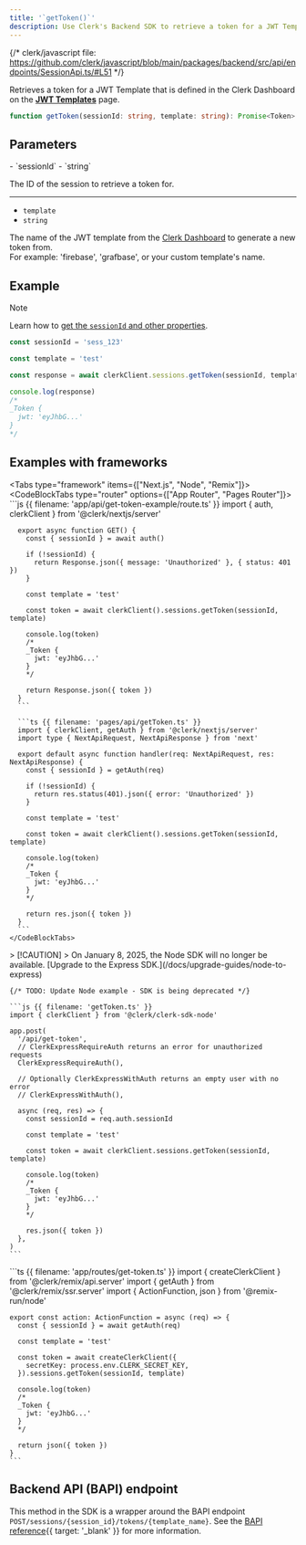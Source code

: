 ```yaml
---
title: '`getToken()`'
description: Use Clerk's Backend SDK to retrieve a token for a JWT Template that is defined in the Clerk Dashboard.
---
```


{/* clerk/javascript file: https://github.com/clerk/javascript/blob/main/packages/backend/src/api/endpoints/SessionApi.ts/#L51 */}

Retrieves a token for a JWT Template that is defined in the Clerk Dashboard on the **[JWT Templates](https://dashboard.clerk.com/last-active?path=jwt-templates)** page.

```ts
function getToken(sessionId: string, template: string): Promise<Token>
```

## Parameters

<Properties>
  - `sessionId`
  - `string`

  The ID of the session to retrieve a token for.

  ---

  - `template`
  - `string`

  The name of the JWT template from the [Clerk Dashboard](https://dashboard.clerk.com/last-active?path=jwt-templates) to generate a new token from.<br />For example: 'firebase', 'grafbase', or your custom template's name.
</Properties>

## Example

> [!NOTE]
> Learn how to [get the `sessionId` and other properties](/docs/references/backend/overview#get-the-user-id-and-other-properties).

```js
const sessionId = 'sess_123'

const template = 'test'

const response = await clerkClient.sessions.getToken(sessionId, template)

console.log(response)
/*
_Token {
  jwt: 'eyJhbG...'
}
*/
```

## Examples with frameworks

<Tabs type="framework" items={["Next.js", "Node", "Remix"]}>
  <Tab>
    <CodeBlockTabs type="router" options={["App Router", "Pages Router"]}>
      ```js {{ filename: 'app/api/get-token-example/route.ts' }}
      import { auth, clerkClient } from '@clerk/nextjs/server'

      export async function GET() {
        const { sessionId } = await auth()

        if (!sessionId) {
          return Response.json({ message: 'Unauthorized' }, { status: 401 })
        }

        const template = 'test'

        const token = await clerkClient().sessions.getToken(sessionId, template)

        console.log(token)
        /*
        _Token {
          jwt: 'eyJhbG...'
        }
        */

        return Response.json({ token })
      }
      ```

      ```ts {{ filename: 'pages/api/getToken.ts' }}
      import { clerkClient, getAuth } from '@clerk/nextjs/server'
      import type { NextApiRequest, NextApiResponse } from 'next'

      export default async function handler(req: NextApiRequest, res: NextApiResponse) {
        const { sessionId } = getAuth(req)

        if (!sessionId) {
          return res.status(401).json({ error: 'Unauthorized' })
        }

        const template = 'test'

        const token = await clerkClient().sessions.getToken(sessionId, template)

        console.log(token)
        /*
        _Token {
          jwt: 'eyJhbG...'
        }
        */

        return res.json({ token })
      }
      ```
    </CodeBlockTabs>
  </Tab>

  <Tab>
    > [!CAUTION]
    > On January 8, 2025, the Node SDK will no longer be available. [Upgrade to the Express SDK.](/docs/upgrade-guides/node-to-express)

    {/* TODO: Update Node example - SDK is being deprecated */}

    ```js {{ filename: 'getToken.ts' }}
    import { clerkClient } from '@clerk/clerk-sdk-node'

    app.post(
      '/api/get-token',
      // ClerkExpressRequireAuth returns an error for unauthorized requests
      ClerkExpressRequireAuth(),

      // Optionally ClerkExpressWithAuth returns an empty user with no error
      // ClerkExpressWithAuth(),

      async (req, res) => {
        const sessionId = req.auth.sessionId

        const template = 'test'

        const token = await clerkClient.sessions.getToken(sessionId, template)

        console.log(token)
        /*
        _Token {
          jwt: 'eyJhbG...'
        }
        */

        res.json({ token })
      },
    )
    ```
  </Tab>

  <Tab>
    ```ts {{ filename: 'app/routes/get-token.ts' }}
    import { createClerkClient } from '@clerk/remix/api.server'
    import { getAuth } from '@clerk/remix/ssr.server'
    import { ActionFunction, json } from '@remix-run/node'

    export const action: ActionFunction = async (req) => {
      const { sessionId } = await getAuth(req)

      const template = 'test'

      const token = await createClerkClient({
        secretKey: process.env.CLERK_SECRET_KEY,
      }).sessions.getToken(sessionId, template)

      console.log(token)
      /*
      _Token {
        jwt: 'eyJhbG...'
      }
      */

      return json({ token })
    }
    ```
  </Tab>
</Tabs>

## Backend API (BAPI) endpoint

This method in the SDK is a wrapper around the BAPI endpoint `POST/sessions/{session_id}/tokens/{template_name}`. See the [BAPI reference](/docs/reference/backend-api/tag/Sessions#operation/CreateSessionTokenFromTemplate){{ target: '_blank' }} for more information.
